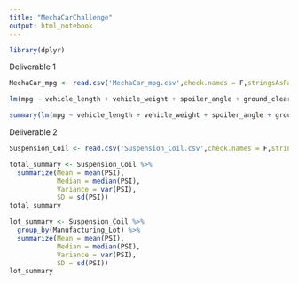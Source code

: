 ```yaml
---
title: "MechaCarChallenge"
output: html_notebook
---
```


```r
library(dplyr)
```

Deliverable 1

```r
MechaCar_mpg <- read.csv('MechaCar_mpg.csv',check.names = F,stringsAsFactors = F)
```

```r
lm(mpg ~ vehicle_length + vehicle_weight + spoiler_angle + ground_clearance + AWD, data=MechaCar_mpg)
```

```r
summary(lm(mpg ~ vehicle_length + vehicle_weight + spoiler_angle + ground_clearance + AWD, data=MechaCar_mpg))
```

Deliverable 2

```r
Suspension_Coil <- read.csv('Suspension_Coil.csv',check.names = F,stringsAsFactors = F)
```

```r
total_summary <- Suspension_Coil %>% 
  summarize(Mean = mean(PSI),
            Median = median(PSI),
            Variance = var(PSI),
            SD = sd(PSI))
total_summary
```

```r
lot_summary <- Suspension_Coil %>% 
  group_by(Manufacturing_Lot) %>% 
  summarize(Mean = mean(PSI),
            Median = median(PSI),
            Variance = var(PSI),
            SD = sd(PSI))
lot_summary
```


